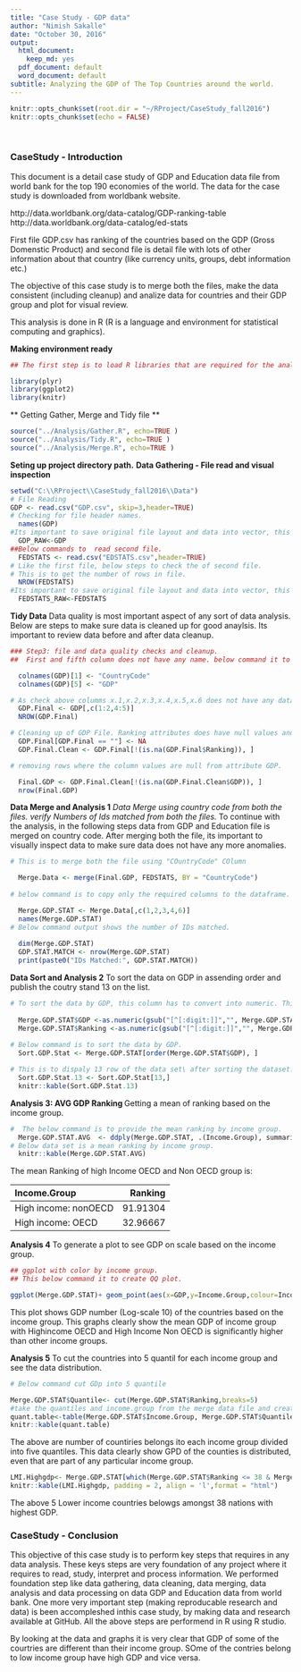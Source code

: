 ```yaml
---
title: "Case Study - GDP data"
author: "Nimish Sakalle"
date: "October 30, 2016"
output:
  html_document:
    keep_md: yes
  pdf_document: default
  word_document: default
subtitle: Analyzing the GDP of The Top Countries around the world.
---
```


```r
knitr::opts_chunk$set(root.dir = "~/RProject/CaseStudy_fall2016")
knitr::opts_chunk$set(echo = FALSE)
```

<br>

### **CaseStudy - Introduction**

This document is a detail case study of GDP and Education data file from world bank for the top 190 economies of the world.
The data for the case study is downloaded from worldbank website. 
 
  http://data.worldbank.org/data-catalog/GDP-ranking-table
  http://data.worldbank.org/data-catalog/ed-stats

First file GDP.csv has ranking of the countries based on the GDP (Gross Domenstic Product) and second file is detail file with lots of other information about that country (like currency units, groups, debt information etc.)

The objective of this case study is to merge both the files, make the data consistent (including cleanup) and analize data for countries and their GDP group and plot for visual review.

This analysis is done in R (R is a language and environment for statistical computing and graphics).

**Making environment ready**

``` r
## The first step is to load R libraries that are required for the analysis.

library(plyr)
library(ggplot2)
library(knitr)
```
** Getting Gather, Merge and Tidy file **
```r
source("../Analysis/Gather.R", echo=TRUE )
source("../Analysis/Tidy.R", echo=TRUE )
source("../Analysis/Merge.R", echo=TRUE )
```
**Seting up project directory path.**
**Data Gathering - File read and visual inspection**

``` r
setwd("C:\\RProject\\CaseStudy_fall2016\\Data")
# File Reading
GDP <- read.csv("GDP.csv", skip=3,header=TRUE)
# Checking for file header names.
  names(GDP)
#Its important to save original file layout and data into vector, this may come handy to have original format. 
  GDP_RAW<-GDP
##Below commands to  read second file.
  FEDSTATS <- read.csv("EDSTATS.csv",header=TRUE)
# Like the first file, below steps to check the of second file.
# This is to get the number of rows in file.
  NROW(FEDSTATS)
#Its important to save original file layout and data into vector, this may come handy to have original format.
  FEDSTATS_RAW<-FEDSTATS
```

**Tidy Data**
 Data quality is most important aspect of any sort of data analysis.
 Below are steps to make sure data is cleaned up for good anaylsis. Its important to review data before and after data cleanup.
 
``` r
### Step3: file and data quality checks and cleanup.
##  First and fifth column does not have any name. below command it to add the column header.

  colnames(GDP)[1] <- "CountryCode"
  colnames(GDP)[5] <- "GDP"

# As check above columms x.1,x.2,x.3,x.4,x.5,x.6 does not have any data, these columns can be dropped from the dataset.
  GDP.Final <- GDP[,c(1:2,4:5)]
  NROW(GDP.Final)

# Cleaning up of GDP File. Ranking attributes does have null values and below command will eliminate null data frame.
  GDP.Final[GDP.Final == ""] <- NA
  GDP.Final.Clean <- GDP.Final[!(is.na(GDP.Final$Ranking)), ]

# removing rows where the column values are null from attribute GDP.

  Final.GDP <- GDP.Final.Clean[!(is.na(GDP.Final.Clean$GDP)), ]
  nrow(Final.GDP)
```

**Data Merge and Analysis 1**
*Data Merge using country code from both the files.*
*verify Numbers of Ids matched from both the files.*
To continue with the analysis, in the following steps data from GDP and Education file is merged on country code.
After merging both the file, its important to visually inspect data to make sure data does not have any more anomalies.

``` r
# This is to merge both the file using "COuntryCode" COlumn

  Merge.Data <- merge(Final.GDP, FEDSTATS, BY = "CountryCode")
  
# below command is to copy only the required columns to the dataframe. this is useful to eliminate colums not required for analysis.

  Merge.GDP.STAT <- Merge.Data[,c(1,2,3,4,6)]
  names(Merge.GDP.STAT)
# Below command output shows the number of IDs matched.
  
  dim(Merge.GDP.STAT)
  GDP.STAT.MATCH <- nrow(Merge.GDP.STAT)
  print(paste0("IDs Matched:", GDP.STAT.MATCH))
```
**Data Sort and Analysis 2**
To sort the data on GDP in assending order and publish the coutry stand 13 on the list.
```r
# To sort the data by GDP, this column has to convert into numeric. This column is currently defined as character.
  
  Merge.GDP.STAT$GDP <-as.numeric(gsub("[^[:digit:]]","", Merge.GDP.STAT$GDP))
  Merge.GDP.STAT$Ranking <-as.numeric(gsub("[^[:digit:]]","", Merge.GDP.STAT$Ranking))
 
# Below command is to sort the data by GDP.   
  Sort.GDP.Stat <- Merge.GDP.STAT[order(Merge.GDP.STAT$GDP), ]

# This is to dispaly 13 row of the data set\ after sorting the dataset.  
  Sort.GDP.Stat.13 <- Sort.GDP.Stat[13,]
  knitr::kable(Sort.GDP.Stat.13)

```

**Analysis 3: AVG GDP Ranking **
Getting a mean of ranking based on the income group. 
```r
#  The below command is to provide the mean ranking by income group. 
  Merge.GDP.STAT.AVG  <- ddply(Merge.GDP.STAT, .(Income.Group), summarize,  Ranking=mean(Ranking))
# Below data set is a mean ranking by income group.
  knitr::kable(Merge.GDP.STAT.AVG)
```

The mean Ranking of high Income OECD and Non OECD group is:

|Income.Group         |   Ranking|
|:--------------------|---------:|
|High income: nonOECD |  91.91304|
|High income: OECD    |  32.96667|

**Analysis 4** 
 To generate a plot to see GDP on scale based on the income group.

```r
## ggplot with color by income group.
## This below command it to create QQ plot.

ggplot(Merge.GDP.STAT)+ geom_point(aes(x=GDP,y=Income.Group,colour=Income.Group))+scale_x_log10()+labs(x = Merge.GDP.STAT$GDP, y= Merge.GDP.STAT$Income.Group)

```


This plot shows GDP number (Log-scale 10) of the countries based on the income group. This graphs clearly show the mean GDP of income group with  Highincome OECD and High Income Non OECD is significantly higher than other income groups.

**Analysis 5**
To cut the countries into 5 quantil for each income group and see the data distribution.

```r
# Below command cut GDp into 5 quantile

Merge.GDP.STAT$Quantile<- cut(Merge.GDP.STAT$Ranking,breaks=5) 
#take the quantiles and income.group from the merge data file and create a table 
quant.table<-table(Merge.GDP.STAT$Income.Group, Merge.GDP.STAT$Quantile) 
knitr::kable(quant.table)
```


The above are number of countiries belongs ito each income group divided into five quantiles. This data clearly show GPD of the counties is distributed, even that are part of any particular income group.  

```r
LMI.Highgdp<- Merge.GDP.STAT[which(Merge.GDP.STAT$Ranking <= 38 & Merge.GDP.STAT$Income.Group == "Lower middle income"),]
knitr::kable(LMI.Highgdp, padding = 2, align = 'l',format = "html")

```


The above 5 Lower income countries belowgs amongst 38 nations with highest GDP.

### **CaseStudy - Conclusion**
This objective of this case study is to perform key steps that requires in any data analysis.
These keys steps are very foundation of any project where it requires to read, study, interpret and process information.
We performed foundation step like data gathering, data cleaning, data merging, data analysis and data processing on data GDP and Education data from world bank.
One more very important step (making reproducable research and data) is been accompleshed inthis case study, by making data and research available at GitHub.
All the above steps are performend in R using R studio.

By looking at the data and graphs it is very clear that GDP of some of the courtries are different than their income group.
SOme of the contries belong to low income group have high GDP and vice versa.



